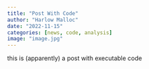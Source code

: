 ```yaml
---
title: "Post With Code"
author: "Harlow Malloc"
date: "2022-11-15"
categories: [news, code, analysis]
image: "image.jpg"
---
```


this is (apparently) a post with executable code
